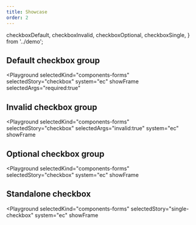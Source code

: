 ```yaml
---
title: Showcase
order: 2
---
```


  checkboxDefault,
  checkboxInvalid,
  checkboxOptional,
  checkboxSingle,
} from '../demo';

## Default checkbox group

<Playground
  selectedKind="components-forms"
  selectedStory="checkbox"
  system="ec"
  showFrame
  selectedArgs="required:true"
>
  <Html markup={checkboxDefault} />
</Playground>

## Invalid checkbox group

<Playground
  selectedKind="components-forms"
  selectedStory="checkbox"
  selectedArgs="invalid:true"
  system="ec"
  showFrame
>
  <Html markup={checkboxInvalid} />
</Playground>

## Optional checkbox group

<Playground
  selectedKind="components-forms"
  selectedStory="checkbox"
  system="ec"
  showFrame
>
  <Html markup={checkboxOptional} />
</Playground>

## Standalone checkbox

<Playground
  selectedKind="components-forms"
  selectedStory="single-checkbox"
  system="ec"
  showFrame
>
  <Html markup={checkboxSingle} />
</Playground>
